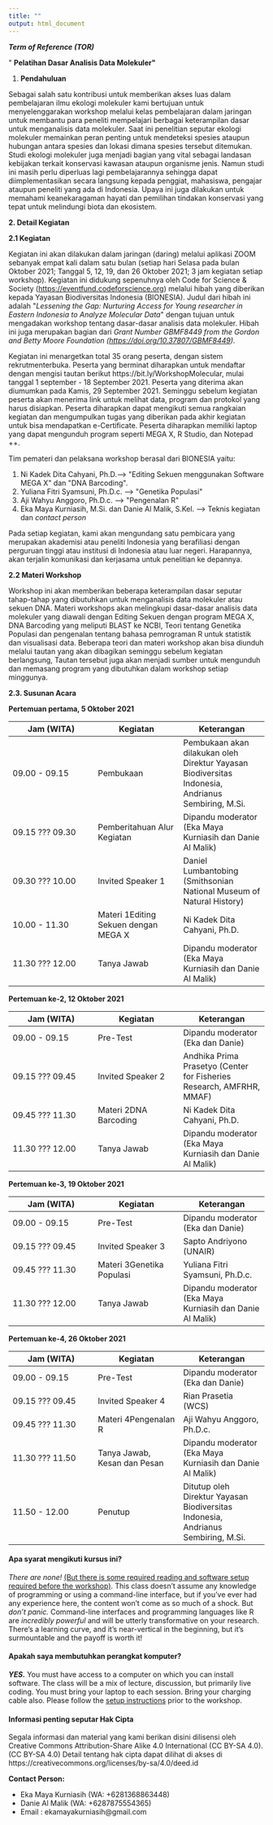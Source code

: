 ```yaml
---
title: ""
output: html_document
---
```


_**Term of Reference (TOR)**_

&quot; **Pelatihan Dasar Analisis Data Molekuler&quot;**

1. **Pendahuluan**

Sebagai salah satu kontribusi untuk memberikan akses luas dalam pembelajaran ilmu ekologi molekuler  kami bertujuan untuk menyelenggarakan workshop melalui kelas pembelajaran dalam jaringan untuk membantu para peneliti mempelajari berbagai keterampilan dasar untuk menganalisis data molekuler. Saat ini penelitian seputar ekologi molekuler memainkan peran penting untuk mendeteksi spesies ataupun hubungan antara spesies dan lokasi dimana spesies tersebut ditemukan. Studi ekologi molekuler juga menjadi bagian yang vital sebagai landasan kebijakan terkait konservasi kawasan ataupun organisme jenis. Namun studi ini masih perlu diperluas lagi pembelajarannya sehingga dapat diimplementasikan secara langsung kepada penggiat, mahasiswa, pengajar ataupun peneliti yang ada di Indonesia. Upaya ini juga dilakukan untuk memahami keanekaragaman hayati dan pemilihan tindakan konservasi yang tepat untuk melindungi biota dan ekosistem.

**2. Detail Kegiatan**

**2.1 Kegiatan**

Kegiatan ini akan dilakukan dalam jaringan (daring) melalui aplikasi ZOOM sebanyak empat kali dalam satu bulan (setiap hari Selasa pada bulan Oktober 2021; Tanggal 5, 12, 19, dan 26 Oktober 2021; 3 jam kegiatan setiap workshop). Kegiatan ini didukung sepenuhnya oleh Code for Science &amp; Society ([https://eventfund.codeforscience.org](https://eventfund.codeforscience.org/)) melalui hibah yang diberikan kepada Yayasan Biodiversitas Indonesia (BIONESIA). Judul dari hibah ini adalah &quot;_Lessening the Gap: Nurturing Access for Young researcher in Eastern Indonesia to Analyze Molecular Data_&quot; dengan tujuan untuk mengadakan workshop tentang dasar-dasar analisis data molekuler. Hibah ini juga merupakan bagian dari _Grant Number GBMF8449 from the Gordon and Betty Moore Foundation (_[_https://doi.org/10.37807/GBMF8449_](https://doi.org/10.37807/GBMF8449)_)._

Kegiatan ini menargetkan total 35 orang peserta, dengan sistem rekrutmenterbuka. Peserta yang berminat diharapkan untuk mendaftar dengan mengisi tautan berikut https://bit.ly/WorkshopMolecular, mulai tanggal 1 september - 18 September 2021. Peserta yang diterima akan diumumkan pada Kamis, 29 September 2021. Seminggu sebelum kegiatan peserta akan menerima link untuk melihat data, program dan protokol yang harus disiapkan. Peserta diharapkan dapat mengikuti semua rangkaian kegiatan dan mengumpulkan tugas yang diberikan pada akhir kegiatan untuk bisa mendapatkan e-Certificate. Peserta diharapkan memiliki laptop yang dapat mengunduh program seperti MEGA X, R Studio, dan Notepad ++.

Tim pemateri dan pelaksana workshop berasal dari BIONESIA yaitu:

1. Ni Kadek Dita Cahyani, Ph.D.--> &quot;Editing Sekuen menggunakan Software MEGA X&quot; dan &quot;DNA Barcoding&quot;.
2. Yuliana Fitri Syamsuni, Ph.D.c. --> &quot;Genetika Populasi&quot;
3. Aji Wahyu Anggoro, Ph.D.c. --> &quot;Pengenalan R&quot;
4. Eka Maya Kurniasih, M.Si. dan Danie Al Malik, S.Kel. --> Teknis kegiatan dan _contact person_

Pada setiap kegiatan, kami akan mengundang satu pembicara yang merupakan akademisi atau peneliti Indonesia yang berafiliasi dengan perguruan tinggi atau institusi di Indonesia atau luar negeri. Harapannya, akan terjalin komunikasi dan kerjasama untuk penelitian ke depannya.

**2.2 Materi Workshop**

Workshop ini akan memberikan beberapa keterampilan dasar seputar tahap-tahap yang dibutuhkan untuk menganalisis data molekuler atau sekuen DNA. Materi workshops akan melingkupi dasar-dasar analisis data molekuler yang diawali dengan Editing Sekuen dengan program MEGA X, DNA Barcoding yang meliputi BLAST ke NCBI, Teori tentang Genetika Populasi dan pengenalan tentang bahasa pemrograman R untuk statistik dan visualisasi data. Beberapa teori dan materi workshop akan bisa diunduh melalui tautan yang akan dibagikan seminggu sebelum kegiatan berlangsung, Tautan tersebut juga akan menjadi sumber untuk mengunduh dan memasang program yang dibutuhkan dalam workshop setiap minggunya.

**2.3. Susunan Acara**

**Pertemuan pertama, 5 Oktober 2021**

| Jam (WITA) | Kegiatan | Keterangan |
| --- | --- | --- |
| 09.00 - 09.15 | Pembukaan | Pembukaan akan dilakukan oleh Direktur Yayasan Biodiversitas Indonesia, Andrianus Sembiring, M.Si. |
| 09.15 ??? 09.30 | Pemberitahuan Alur Kegiatan | Dipandu moderator (Eka Maya Kurniasih dan Danie Al Malik) |
| 09.30 ??? 10.00 | Invited Speaker 1 | Daniel Lumbantobing (Smithsonian National Museum of Natural History) |
| 10.00 - 11.30 | Materi 1Editing Sekuen dengan MEGA X | Ni Kadek Dita Cahyani, Ph.D. |
| 11.30 ??? 12.00 | Tanya Jawab | Dipandu moderator (Eka Maya Kurniasih dan Danie Al Malik) |

**Pertemuan ke-2, 12 Oktober 2021**

| Jam (WITA) | Kegiatan | Keterangan |
| --- | --- | --- |
| 09.00 - 09.15 | Pre-Test | Dipandu moderator (Eka dan Danie) |
| 09.15 ??? 09.45 | Invited Speaker 2 | Andhika Prima Prasetyo (Center for Fisheries Research, AMFRHR, MMAF) |
| 09.45 ??? 11.30 | Materi 2DNA Barcoding | Ni Kadek Dita Cahyani, Ph.D. |
| 11.30 ??? 12.00 | Tanya Jawab | Dipandu moderator (Eka Maya Kurniasih dan Danie Al Malik) |

**Pertemuan ke-3, 19 Oktober 2021**

| Jam (WITA) | Kegiatan | Keterangan |
| --- | --- | --- |
| 09.00 - 09.15 | Pre-Test | Dipandu moderator (Eka dan Danie) |
| 09.15 ??? 09.45 | Invited Speaker 3 | Sapto Andriyono (UNAIR) |
| 09.45 ??? 11.30 | Materi 3Genetika Populasi | Yuliana Fitri Syamsuni, Ph.D.c. |
| 11.30 ??? 12.00 | Tanya Jawab | Dipandu moderator (Eka Maya Kurniasih dan Danie Al Malik) |

**Pertemuan ke-4, 26 Oktober 2021**

| Jam (WITA) | Kegiatan | Keterangan |
| --- | --- | --- |
| 09.00 - 09.15 | Pre-Test | Dipandu moderator (Eka dan Danie) |
| 09.15 ??? 09.45 | Invited Speaker 4 | Rian Prasetia (WCS) |
| 09.45 ??? 11.30 | Materi 4Pengenalan R | Aji Wahyu Anggoro, Ph.D.c. |
| 11.30 ??? 11.50 | Tanya Jawab, Kesan dan Pesan | Dipandu moderator (Eka Maya Kurniasih dan Danie Al Malik) |
| 11.50 - 12.00 | Penutup | Ditutup oleh Direktur Yayasan Biodiversitas Indonesia, Andrianus Sembiring, M.Si. |


#### Apa syarat mengikuti kursus ini?

_There are none!_ [(But there is some required reading and software setup required before the workshop)](setup.html). This class doesn't assume any knowledge of programming or using a command-line interface, but if you've ever had any experience here, the content won't come as so much of a shock. But _don't panic._ Command-line interfaces and programming languages like R are _incredibly powerful_ and will be utterly transformative on your research. There's a learning curve, and it's near-vertical in the beginning, but it's surmountable and the payoff is worth it! 

#### Apakah saya membutuhkan perangkat komputer?

**_YES._** You must have access to a computer on which you can install software. The class will be a mix of lecture, discussion, but primarily live coding. You must bring your laptop to each session. Bring your charging cable also. Please follow the [setup instructions](setup.html) prior to the workshop.

#### Informasi penting seputar Hak Cipta

Segala informasi dan material yang kami berikan disini dilisensi oleh Creative Commons Attribution-Share Alike 4.0 International (CC BY-SA 4.0). (CC BY-SA 4.0) Detail tentang hak cipta dapat dilihat di akses di https://creativecommons.org/licenses/by-sa/4.0/deed.id

**Contact Person:**

- Eka Maya Kurniasih (WA: +6281368863448)
- Danie Al Malik (WA: +6287875554365)
- Email : ekamayakurniasih@gmail.com